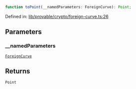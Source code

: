 ```ts
function toPoint(__namedParameters: ForeignCurve): Point;
```

Defined in: [lib/provable/crypto/foreign-curve.ts:26](https://github.com/o1-labs/o1js/blob/fca908c243ee8e908efacaf73a882d48759e675a/src/lib/provable/crypto/foreign-curve.ts#L26)

## Parameters

### \_\_namedParameters

[`ForeignCurve`](../classes/ForeignCurve.mdx)

## Returns

`Point`
